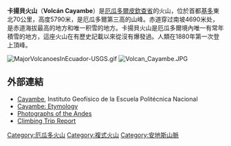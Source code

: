 {{Infobox mountain
| Name = 卡揚貝火山
| Photo = Cayambe-volcano 003.JPG
| Elevation = 5,790米
| Prominence = 2,075米
| Location = [[Image:Flag_of_Ecuador.svg|36px]][[厄瓜多爾|厄瓜多爾]]
| Range = [[安第斯山脈|安第斯山脈]]
| Coordinates = {{coord|0.029|N|77.986|W|type:mountain}}
| Last eruption = 1786年
| First ascent = 1880年
| pushpin_map = Ecuador
| pushpin_map_caption = 卡揚貝火山的位置
| latd=0 |latm=1 |lats=44.4 |latNS=N
| longd=77 |longm=59 |longs=9.6 |longEW=W
}}

'''卡揚貝火山'''（'''Volcán Cayambe'''）是[[厄瓜多爾|厄瓜多爾]][[皮欽查省|皮欽查省]]的火山，位於首都[[基多|基多]]東北70公里，高度5790米，是厄瓜多爾第三高的山峰。赤道穿过南坡4690米处，是赤道海拔最高的地方和唯一积雪的地方。卡揚貝火山是厄瓜多爾境內唯一有常年積雪的地方，這座火山在有歷史記載以來從沒有爆發過。人類在1880年第一次登上頂峰。

[[Image:MajorVolcanoesInEcuador-USGS.gif|left]]
[[Image:Volcan_Cayambe.JPG|left]]

==外部連結==
* [https://web.archive.org/web/20060427092213/http://www.igepn.edu.ec/vulcanologia/cayambe/cayambe.htm Cayambe], Instituto Geofísico de la Escuela Politécnica Nacional
* [http://www.ecuaworld.com/climbing/cayambe.htm Cayambe: Etymology]{{Wayback|url=http://www.ecuaworld.com/climbing/cayambe.htm |date=20100103225409 }}   
* [http://www.ecuador365.com/ Photographs of the Andes]{{Wayback|url=http://www.ecuador365.com/ |date=20090326082842 }} 
* [https://web.archive.org/web/20070929225932/http://travel.pfluegl.at/2004.11.20.EcuadorMountainRefugesTrip.php Climbing Trip Report]

{{DEFAULTSORT:Ka Yang Bei}}
[[Category:厄瓜多火山|Category:厄瓜多火山]]
[[Category:複式火山|Category:複式火山]]
[[Category:安地斯山脈|Category:安地斯山脈]]

{{Ecuador-stub}}